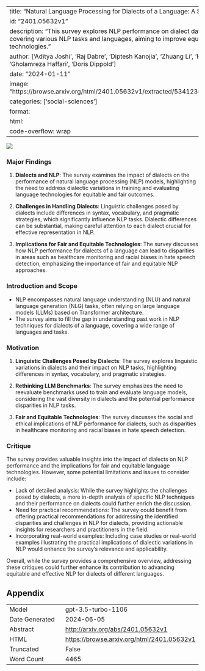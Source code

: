 
---
title: "Natural Language Processing for Dialects of a Language: A Survey"
id: "2401.05632v1"
description: "This survey explores NLP performance on dialect datasets, covering various NLP tasks and languages, aiming to improve equity in language technologies."
author: ['Aditya Joshi', 'Raj Dabre', 'Diptesh Kanojia', 'Zhuang Li', 'Haolan Zhan', 'Gholamreza Haffari', 'Doris Dippold']
date: "2024-01-11"
image: "https://browse.arxiv.org/html/2401.05632v1/extracted/5341235/timeline.png"
categories: ['social-sciences']
format:
  html:
    code-overflow: wrap
---

![](https://browse.arxiv.org/html/2401.05632v1/extracted/5341235/timeline.png)

### Major Findings

1. **Dialects and NLP**: The survey examines the impact of dialects on the performance of natural language processing (NLP) models, highlighting the need to address dialectic variations in training and evaluating language technologies for equitable and fair outcomes.

2. **Challenges in Handling Dialects**: Linguistic challenges posed by dialects include differences in syntax, vocabulary, and pragmatic strategies, which significantly influence NLP tasks. Dialectic differences can be substantial, making careful attention to each dialect crucial for effective representation in NLP.

3. **Implications for Fair and Equitable Technologies**: The survey discusses how NLP performance for dialects of a language can lead to disparities in areas such as healthcare monitoring and racial biases in hate speech detection, emphasizing the importance of fair and equitable NLP approaches.

### Introduction and Scope

- NLP encompasses natural language understanding (NLU) and natural language generation (NLG) tasks, often relying on large language models (LLMs) based on Transformer architecture.
- The survey aims to fill the gap in understanding past work in NLP techniques for dialects of a language, covering a wide range of languages and tasks.

### Motivation

1. **Linguistic Challenges Posed by Dialects**: The survey explores linguistic variations in dialects and their impact on NLP tasks, highlighting differences in syntax, vocabulary, and pragmatic strategies.
   
2. **Rethinking LLM Benchmarks**: The survey emphasizes the need to reevaluate benchmarks used to train and evaluate language models, considering the vast diversity in dialects and the potential performance disparities in NLP tasks.

3. **Fair and Equitable Technologies**: The survey discusses the social and ethical implications of NLP performance for dialects, such as disparities in healthcare monitoring and racial biases in hate speech detection.

### Critique

The survey provides valuable insights into the impact of dialects on NLP performance and the implications for fair and equitable language technologies. However, some potential limitations and issues to consider include:

- Lack of detailed analysis: While the survey highlights the challenges posed by dialects, a more in-depth analysis of specific NLP techniques and their performance on dialects could further enrich the discussion.
- Need for practical recommendations: The survey could benefit from offering practical recommendations for addressing the identified disparities and challenges in NLP for dialects, providing actionable insights for researchers and practitioners in the field.
- Incorporating real-world examples: Including case studies or real-world examples illustrating the practical implications of dialectic variations in NLP would enhance the survey's relevance and applicability.

Overall, while the survey provides a comprehensive overview, addressing these critiques could further enhance its contribution to advancing equitable and effective NLP for dialects of different languages.

## Appendix

|          |          |
|----------|----------|
| Model     | gpt-3.5-turbo-1106       |
| Date Generated     | 2024-06-05       |
| Abstract | [http://arxiv.org/abs/2401.05632v1](http://arxiv.org/abs/2401.05632v1)        |
| HTML     | [https://browse.arxiv.org/html/2401.05632v1](https://browse.arxiv.org/html/2401.05632v1)       |
| Truncated       | False       |
| Word Count       | 4465       |